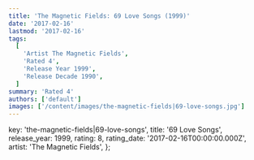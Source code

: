 ```yaml
---
title: 'The Magnetic Fields: 69 Love Songs (1999)'
date: '2017-02-16'
lastmod: '2017-02-16'
tags:
  [
    'Artist The Magnetic Fields',
    'Rated 4',
    'Release Year 1999',
    'Release Decade 1990',
  ]
summary: 'Rated 4'
authors: ['default']
images: ['/content/images/the-magnetic-fields|69-love-songs.jpg']
---
```


  key: 'the-magnetic-fields|69-love-songs',
  title: '69 Love Songs',
  release_year: 1999,
  rating: 8,
  rating_date: '2017-02-16T00:00:00.000Z',
  artist: 'The Magnetic Fields',
};

<MusicRating data={data} />
